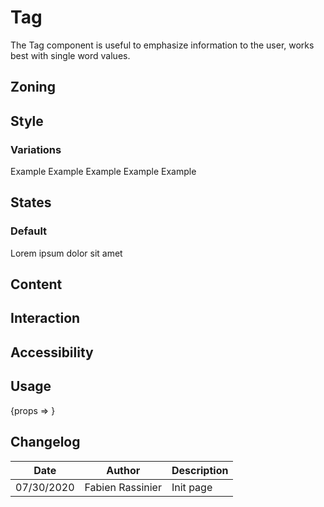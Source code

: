 
<Meta title="Components/Tag" component={Tag} />

# Tag

The Tag component is useful to emphasize information to the user, works best with single word values.

## Zoning

## Style

### Variations

<Preview>
    <Story name="Default">
        <Tag>Example</Tag>
	</Story>
    <Story name="Information">
        <Tag.Information>Example</Tag.Information>
	</Story>
    <Story name="Success">
        <Tag.Success>Example</Tag.Success>
	</Story>
    <Story name="Warning">
        <Tag.Warning>Example</Tag.Warning>
	</Story>
    <Story name="Destructive">
        <Tag.Destructive>Example</Tag.Destructive>
	</Story>
 </Preview>

## States

### Default

<Preview>
    <Story name="Ellipsis">
        <Tag>Lorem ipsum dolor sit amet</Tag>
	</Story>
 </Preview>

## Content

## Interaction

## Accessibility

## Usage

<Preview>
  <Story
    name="usage"
    args={{
      children: 'Lorem ipsum',
    }}
  >
    {props => <Tag {...props} />}
  </Story>
</Preview>

<Props story="usage" />

## Changelog

| Date       | Author | Description |
| ---------- | ------ | ----------- |
| 07/30/2020 | Fabien Rassinier  | Init page   |